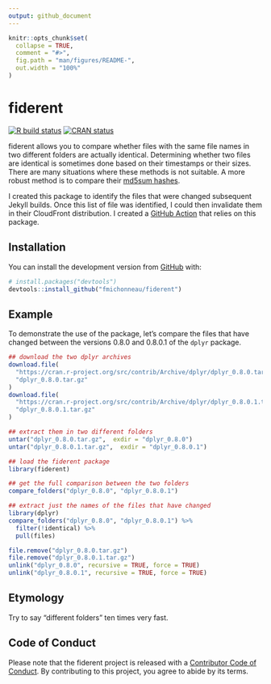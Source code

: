 ```yaml
---
output: github_document
---
```


<!-- README.md is generated from README.Rmd. Please edit that file -->

```r
knitr::opts_chunk$set(
  collapse = TRUE,
  comment = "#>",
  fig.path = "man/figures/README-",
  out.width = "100%"
)
```

# fiderent

<!-- badges: start -->
[![R build status](https://github.com/fmichonneau/fiderent/workflows/R-CMD-check/badge.svg)](https://github.com/fmichonneau/fiderent/actions)
[![CRAN status](https://www.r-pkg.org/badges/version/fiderent)](https://CRAN.R-project.org/package=fiderent)
<!-- badges: end -->

fiderent allows you to compare whether files with the same file names in two different folders are actually identical. Determining whether two files are identical is sometimes done based on their timestamps or their sizes. There are many situations where these methods is not suitable. A more robust method is to compare their [md5sum hashes](https://en.wikipedia.org/wiki/Md5sum).

I created this package to identify the files that were changed subsequent Jekyll
builds. Once this list of file was identified, I could then invalidate them in
their CloudFront distribution. I created a [GitHub
Action](https://github.com/fmichonneau/ga-compare-folders) that relies on this
package.

## Installation

You can install the development version from [GitHub](https://github.com/) with:

``` r
# install.packages("devtools")
devtools::install_github("fmichonneau/fiderent")
```


## Example

To demonstrate the use of the package, let's compare the files that have changed between the versions 0.8.0 and 0.8.0.1 of the `dplyr` package.

```r
## download the two dplyr archives
download.file(
  "https://cran.r-project.org/src/contrib/Archive/dplyr/dplyr_0.8.0.tar.gz",
  "dplyr_0.8.0.tar.gz"
)
download.file(
  "https://cran.r-project.org/src/contrib/Archive/dplyr/dplyr_0.8.0.1.tar.gz",
  "dplyr_0.8.0.1.tar.gz"
)

## extract them in two different folders
untar("dplyr_0.8.0.tar.gz",  exdir = "dplyr_0.8.0")
untar("dplyr_0.8.0.1.tar.gz",  exdir = "dplyr_0.8.0.1")

## load the fiderent package
library(fiderent)

## get the full comparison between the two folders
compare_folders("dplyr_0.8.0", "dplyr_0.8.0.1")

## extract just the names of the files that have changed
library(dplyr)
compare_folders("dplyr_0.8.0", "dplyr_0.8.0.1") %>%
  filter(!identical) %>%
  pull(files)
```


```r
file.remove("dplyr_0.8.0.tar.gz")
file.remove("dplyr_0.8.0.1.tar.gz")
unlink("dplyr_0.8.0", recursive = TRUE, force = TRUE)
unlink("dplyr_0.8.0.1", recursive = TRUE, force = TRUE)
```

## Etymology

Try to say "different folders" ten times very fast.

## Code of Conduct
  
Please note that the fiderent project is released with a [Contributor Code of Conduct](https://contributor-covenant.org/version/2/0/CODE_OF_CONDUCT.html). By contributing to this project, you agree to abide by its terms.
